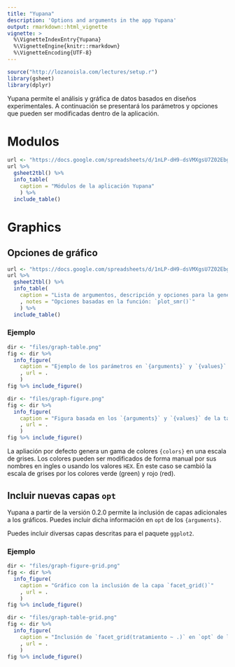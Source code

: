 ```yaml
---
title: "Yupana"
description: 'Options and arguments in the app Yupana'
output: rmarkdown::html_vignette
vignette: >
  %\VignetteIndexEntry{Yupana}
  %\VignetteEngine{knitr::rmarkdown}
  %\VignetteEncoding{UTF-8}
---
```


```r
source("http://lozanoisla.com/lectures/setup.r")
library(gsheet)
library(dplyr)
```

Yupana permite el análisis y gráfica de datos basados en diseños experimentales. A continuación se presentará los parámetros y opciones que pueden ser modificadas dentro de la aplicación.

# Modulos

```r
url <- "https://docs.google.com/spreadsheets/d/1nLP-dH9-dsVMXgsU7Z02EbgWvMIBKG5IYVRHAJCN-Z0/edit#gid=0"
url %>% 
  gsheet2tbl() %>% 
  info_table(
    caption = "Módulos de la aplicación Yupana"
    ) %>% 
  include_table()
```

# Graphics

## Opciones de gráfico

```r
url <- "https://docs.google.com/spreadsheets/d/1nLP-dH9-dsVMXgsU7Z02EbgWvMIBKG5IYVRHAJCN-Z0/edit#gid=1216293392"
url %>% 
  gsheet2tbl() %>% 
  info_table(
    caption = "Lista de argumentos, descripción y opciones para la generación de gráficos en la aplicación Yupana"
    , notes = "Opciones basadas en la función: `plot_smr()`"
    ) %>% 
  include_table()
```

### Ejemplo

```r
dir <- "files/graph-table.png"
fig <- dir %>% 
  info_figure(
    caption = "Ejemplo de los parámetros en `{arguments}` y `{values}` para la generación de gráficos en la aplicación Yupana"
    , url = .
    )
fig %>% include_figure()
```

```r
dir <- "files/graph-figure.png"
fig <- dir %>% 
  info_figure(
    caption = "Figura basada en los `{arguments}` y `{values}` de la tabla anterior"
    , url = .
    )
fig %>% include_figure()
```

La apliación por defecto genera un gama de colores `{colors}` en una escala de grises. Los colores pueden ser modificados de forma manual por sus nombres en ingles o usando los valores `HEX`. En este caso se cambió la escala de grises por los colores verde (green) y rojo (red).

## Incluir nuevas capas `opt`

Yupana a partir de la versión 0.2.0 permite la inclusión de capas adicionales a los gráficos. Puedes incluir dicha información en `opt` de los `{arguments}`.

Puedes incluir diversas capas descritas para el paquete `ggplot2`.

### Ejemplo

```r
dir <- "files/graph-figure-grid.png"
fig <- dir %>% 
  info_figure(
    caption = "Gráfico con la inclusión de la capa `facet_grid()`"
    , url = .
    )
fig %>% include_figure()
```

```r
dir <- "files/graph-table-grid.png"
fig <- dir %>% 
  info_figure(
    caption = "Inclusión de `facet_grid(tratamiento ~ .)` en `opt` de los `{arguments}` en Yupana"
    , url = .
    )
fig %>% include_figure()
```

